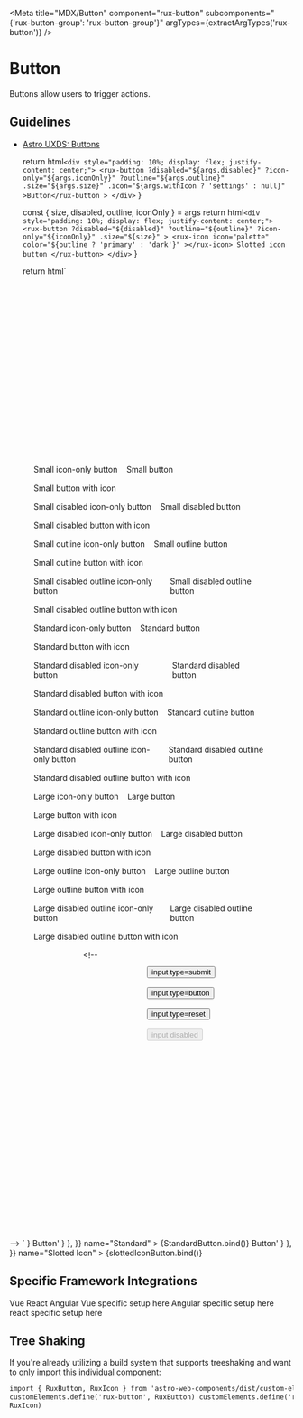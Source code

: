 
<Meta
    title="MDX/Button"
    component="rux-button"
    subcomponents="{'rux-button-group': 'rux-button-group'}"
    argTypes={extractArgTypes('rux-button')}
/>

<style>{`
  a {
    color: var(--fontLinkColor);
  }
  a:hover {
    color: var(--fontLinkHoverColor);
  }
`}</style>

# Button

Buttons allow users to trigger actions.

## Guidelines

-   [Astro UXDS: Buttons](http://www.astrouxds.com/ui-components/buttons)

    return html`
        <div style="padding: 10%; display: flex; justify-content: center;">
            <rux-button
                ?disabled="${args.disabled}"
                ?icon-only="${args.iconOnly}"
                ?outline="${args.outline}"
                .size="${args.size}"
                .icon="${args.withIcon ? 'settings' : null}"
                >Button</rux-button
            >
        </div>
    `
}

    const { size, disabled, outline, iconOnly } = args
    return html`
        <div style="padding: 10%; display: flex; justify-content: center;">
            <rux-button
                ?disabled="${disabled}"
                ?outline="${outline}"
                ?icon-only="${iconOnly}"
                .size="${size}"
            >
                <rux-icon
                    icon="palette"
                    color="${outline ? 'primary' : 'dark'}"
                ></rux-icon>
                Slotted icon button
            </rux-button>
        </div>
    `
}

    return html`
        <style>
            .button-list {
                list-style-type: none;
                margin: 0 1rem 0 0;
                padding: 0;
                display: flex;
                flex-flow: column;
            }
            .button-list li {
                margin: 0 1rem 1rem 0;
                display: flex;
            }
            .button-list li rux-button:not(:last-child) {
                margin-right: 1rem;
            }
        </style>
        <div
            style="padding: 8vh 2vw; display: flex; flex-flow: row wrap; justify-content: space-evenly;"
        >
            <ul class="button-list">
                <li>
                    <rux-button size="small" icon-only icon="settings"
                        >Small icon-only button</rux-button
                    >
                    <rux-button size="small">Small button</rux-button>
                </li>
                <li>
                    <rux-button size="small" icon="settings"
                        >Small button with icon</rux-button
                    >
                </li>
                <li>
                    <rux-button size="small" icon-only disabled icon="settings"
                        >Small disabled icon-only button</rux-button
                    >
                    <rux-button size="small" disabled
                        >Small disabled button</rux-button
                    >
                </li>
                <li>
                    <rux-button size="small" disabled icon="settings"
                        >Small disabled button with icon</rux-button
                    >
                </li>
                <li>
                    <rux-button size="small" icon-only outline icon="settings"
                        >Small outline icon-only button</rux-button
                    >
                    <rux-button size="small" outline
                        >Small outline button</rux-button
                    >
                </li>
                <li>
                    <rux-button size="small" outline icon="settings"
                        >Small outline button with icon</rux-button
                    >
                </li>
                <li>
                    <rux-button
                        size="small"
                        icon-only
                        disabled
                        outline
                        icon="settings"
                        >Small disabled outline icon-only button</rux-button
                    >
                    <rux-button size="small" outline disabled
                        >Small disabled outline button</rux-button
                    >
                </li>
                <li>
                    <rux-button size="small" outline disabled icon="settings"
                        >Small disabled outline button with icon</rux-button
                    >
                </li>
            </ul>
            <ul class="button-list">
                <li>
                    <rux-button icon-only icon="settings"
                        >Standard icon-only button</rux-button
                    >
                    <rux-button>Standard button</rux-button>
                </li>
                <li>
                    <rux-button icon="settings"
                        >Standard button with icon</rux-button
                    >
                </li>
                <li>
                    <rux-button icon-only disabled icon="settings"
                        >Standard disabled icon-only button</rux-button
                    >
                    <rux-button disabled>Standard disabled button</rux-button>
                </li>
                <li>
                    <rux-button disabled icon="settings"
                        >Standard disabled button with icon</rux-button
                    >
                </li>
                <li>
                    <rux-button icon-only outline icon="settings"
                        >Standard outline icon-only button</rux-button
                    >
                    <rux-button outline>Standard outline button</rux-button>
                </li>
                <li>
                    <rux-button outline icon="settings"
                        >Standard outline button with icon</rux-button
                    >
                </li>
                <li>
                    <rux-button icon-only disabled outline icon="settings"
                        >Standard disabled outline icon-only button</rux-button
                    >
                    <rux-button outline disabled
                        >Standard disabled outline button</rux-button
                    >
                </li>
                <li>
                    <rux-button outline disabled icon="settings"
                        >Standard disabled outline button with icon</rux-button
                    >
                </li>
            </ul>
            <ul class="button-list">
                <li>
                    <rux-button size="large" icon-only icon="settings"
                        >Large icon-only button</rux-button
                    >
                    <rux-button size="large">Large button</rux-button>
                </li>
                <li>
                    <rux-button size="large" icon="settings"
                        >Large button with icon</rux-button
                    >
                </li>
                <li>
                    <rux-button size="large" icon-only disabled icon="settings"
                        >Large disabled icon-only button</rux-button
                    >
                    <rux-button size="large" disabled
                        >Large disabled button</rux-button
                    >
                </li>
                <li>
                    <rux-button size="large" disabled icon="settings"
                        >Large disabled button with icon</rux-button
                    >
                </li>
                <li>
                    <rux-button size="large" icon-only outline icon="settings"
                        >Large outline icon-only button</rux-button
                    >
                    <rux-button size="large" outline
                        >Large outline button</rux-button
                    >
                </li>
                <li>
                    <rux-button size="large" outline icon="settings"
                        >Large outline button with icon</rux-button
                    >
                </li>
                <li>
                    <rux-button
                        size="large"
                        icon-only
                        disabled
                        outline
                        icon="settings"
                        >Large disabled outline icon-only button</rux-button
                    >
                    <rux-button size="large" outline disabled
                        >Large disabled outline button</rux-button
                    >
                </li>
                <li>
                    <rux-button size="large" outline disabled icon="settings"
                        >Large disabled outline button with icon</rux-button
                    >
                </li>
            </ul>
            <!-- <ul class="button-list">
    <li>
      <input class="rux-button" type="submit" value="input type=submit">
    </li>
    <li>
      <input class="rux-button" type="button" value="input type=button">
    </li>
    <li>
      <input class="rux-button" type="reset" value="input type=reset">
    </li>
    <li>
      <input class="rux-button" type="submit" value="input disabled" disabled>
    </li>
  </ul> -->
        </div>
    `
}

<Canvas>
    <Story
        parameters={{
            docs: { source: { code: '<rux-button>Button</rux-button>' } },
        }}
        name="Standard"
    >
        {StandardButton.bind()}
    </Story>
</Canvas>

<Canvas>
    <Story
        parameters={{
            docs: { source: { code: '<rux-button>Button</rux-button>' } },
        }}
        name="Slotted Icon"
    >
        {slottedIconButton.bind()}
    </Story>
</Canvas>

<ArgsTable of="rux-button" />

## Specific Framework Integrations

<div>
<rux-tabs small id="tab-set-id-1">
<rux-tab id="tab-id-1">Vue</rux-tab>
<rux-tab id="tab-id-2">React</rux-tab>
<rux-tab id="tab-id-3">Angular</rux-tab>
</rux-tabs>

<rux-tab-panels aria-labelledby="tab-set-id-1">
  <rux-tab-panel aria-labelledby="tab-id-1">
    Vue specific setup here
  </rux-tab-panel>
  <rux-tab-panel aria-labelledby="tab-id-2">
    Angular specific setup here
  </rux-tab-panel>
  <rux-tab-panel aria-labelledby="tab-id-3">
    react specific setup here
  </rux-tab-panel>
</rux-tab-panels>
</div>

## Tree Shaking

If you're already utilizing a build system that supports treeshaking and want to only import this individual component:

```html
import { RuxButton, RuxIcon } from 'astro-web-components/dist/custom-elements'
customElements.define('rux-button', RuxButton) customElements.define('rux-icon',
RuxIcon)
```
